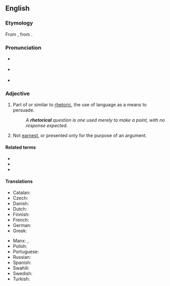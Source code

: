 ==English==
{{was wotd|2007|February|26}}

===Etymology===
From {{etyl|la|en}} {{m|la|rhētoricus}}, from {{etyl|grc|en}} {{m|grc|ῥητορικός||concerning public speaking}}.

===Pronunciation===
* {{a|RP}} {{IPA|/ɹɪˈtɒɹ.ɪ.kəl/|/ɹəˈtɒɹ.ɪ.kəl/|lang=en}}
* {{a|US}} {{IPA|/ɹɪˈtɔɹɪkəl/|/ɹəˈtɔɹɪkəl/|lang=en}}
* {{audio|en-us-rhetorical.ogg|Audio (US)|lang=en}}

===Adjective===
{{en-adj|-}}

# Part of or similar to [[rhetoric]], the use of language as a means to persuade.
#: ''A '''rhetorical''' question is one used merely to make a point, with no response expected.''
# Not [[earnest]], or presented only for the purpose of an argument.

====Related terms====
* {{l|en|rhetoric}}
* {{l|en|rhetorical question}}
* {{l|en|rhetorically}}

====Translations====
{{trans-top|part of or similar to rhetoric}}
* Catalan: {{t|ca|retòric}}
* Czech: {{t|cs|řečnický|m}}
* Danish: {{t+|da|retorisk}}
* Dutch: {{t+|nl|retorisch}}
* Finnish: {{t+|fi|retorinen}}
* French: {{t+|fr|rhétorique}}
* German: {{t+|de|rhetorisch}}
* Greek: {{t+|el|ρητορικός}}
{{trans-mid}}
* Manx: {{t|gv|retrickagh}}, {{t|gv|so-loayrtagh}}
* Polish: {{t+|pl|retoryczny|m}}
* Portuguese: {{t+|pt|retórico}}
* Russian: {{t+|ru|ритори́ческий}}
* Spanish: {{t+|es|retórico}}
* Swahili: {{t+|sw|balagha}}
* Swedish: {{t+|sv|retorisk}}
* Turkish: {{t+|tr|sözbilimsel}}
{{trans-bottom}}